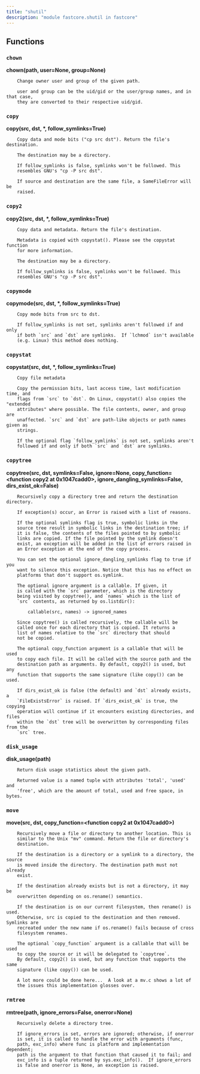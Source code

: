 ```yaml
---
title: "shutil"
description: "module fastcore.shutil in fastcore"
---
```


## Functions

    
### `chown`
    
<strong>chown(path, user=None, group=None)</strong>
    
        Change owner user and group of the given path.
        
        user and group can be the uid/gid or the user/group names, and in that case,
        they are converted to their respective uid/gid.
    
### `copy`
    
<strong>copy(src, dst, *, follow_symlinks=True)</strong>
    
        Copy data and mode bits ("cp src dst"). Return the file's destination.
        
        The destination may be a directory.
        
        If follow_symlinks is false, symlinks won't be followed. This
        resembles GNU's "cp -P src dst".
        
        If source and destination are the same file, a SameFileError will be
        raised.
    
### `copy2`
    
<strong>copy2(src, dst, *, follow_symlinks=True)</strong>
    
        Copy data and metadata. Return the file's destination.
        
        Metadata is copied with copystat(). Please see the copystat function
        for more information.
        
        The destination may be a directory.
        
        If follow_symlinks is false, symlinks won't be followed. This
        resembles GNU's "cp -P src dst".
    
### `copymode`
    
<strong>copymode(src, dst, *, follow_symlinks=True)</strong>
    
        Copy mode bits from src to dst.
        
        If follow_symlinks is not set, symlinks aren't followed if and only
        if both `src` and `dst` are symlinks.  If `lchmod` isn't available
        (e.g. Linux) this method does nothing.
    
### `copystat`
    
<strong>copystat(src, dst, *, follow_symlinks=True)</strong>
    
        Copy file metadata
        
        Copy the permission bits, last access time, last modification time, and
        flags from `src` to `dst`. On Linux, copystat() also copies the "extended
        attributes" where possible. The file contents, owner, and group are
        unaffected. `src` and `dst` are path-like objects or path names given as
        strings.
        
        If the optional flag `follow_symlinks` is not set, symlinks aren't
        followed if and only if both `src` and `dst` are symlinks.
    
### `copytree`
    
<strong>copytree(src, dst, symlinks=False, ignore=None, copy_function=<function copy2 at 0x1047cadd0>, ignore_dangling_symlinks=False, dirs_exist_ok=False)</strong>
    
        Recursively copy a directory tree and return the destination directory.
        
        If exception(s) occur, an Error is raised with a list of reasons.
        
        If the optional symlinks flag is true, symbolic links in the
        source tree result in symbolic links in the destination tree; if
        it is false, the contents of the files pointed to by symbolic
        links are copied. If the file pointed by the symlink doesn't
        exist, an exception will be added in the list of errors raised in
        an Error exception at the end of the copy process.
        
        You can set the optional ignore_dangling_symlinks flag to true if you
        want to silence this exception. Notice that this has no effect on
        platforms that don't support os.symlink.
        
        The optional ignore argument is a callable. If given, it
        is called with the `src` parameter, which is the directory
        being visited by copytree(), and `names` which is the list of
        `src` contents, as returned by os.listdir():
        
            callable(src, names) -> ignored_names
        
        Since copytree() is called recursively, the callable will be
        called once for each directory that is copied. It returns a
        list of names relative to the `src` directory that should
        not be copied.
        
        The optional copy_function argument is a callable that will be used
        to copy each file. It will be called with the source path and the
        destination path as arguments. By default, copy2() is used, but any
        function that supports the same signature (like copy()) can be used.
        
        If dirs_exist_ok is false (the default) and `dst` already exists, a
        `FileExistsError` is raised. If `dirs_exist_ok` is true, the copying
        operation will continue if it encounters existing directories, and files
        within the `dst` tree will be overwritten by corresponding files from the
        `src` tree.
    
### `disk_usage`
    
<strong>disk_usage(path)</strong>
    
        Return disk usage statistics about the given path.
        
        Returned value is a named tuple with attributes 'total', 'used' and
        'free', which are the amount of total, used and free space, in bytes.
    
### `move`
    
<strong>move(src, dst, copy_function=<function copy2 at 0x1047cadd0>)</strong>
    
        Recursively move a file or directory to another location. This is
        similar to the Unix "mv" command. Return the file or directory's
        destination.
        
        If the destination is a directory or a symlink to a directory, the source
        is moved inside the directory. The destination path must not already
        exist.
        
        If the destination already exists but is not a directory, it may be
        overwritten depending on os.rename() semantics.
        
        If the destination is on our current filesystem, then rename() is used.
        Otherwise, src is copied to the destination and then removed. Symlinks are
        recreated under the new name if os.rename() fails because of cross
        filesystem renames.
        
        The optional `copy_function` argument is a callable that will be used
        to copy the source or it will be delegated to `copytree`.
        By default, copy2() is used, but any function that supports the same
        signature (like copy()) can be used.
        
        A lot more could be done here...  A look at a mv.c shows a lot of
        the issues this implementation glosses over.
    
### `rmtree`
    
<strong>rmtree(path, ignore_errors=False, onerror=None)</strong>
    
        Recursively delete a directory tree.
        
        If ignore_errors is set, errors are ignored; otherwise, if onerror
        is set, it is called to handle the error with arguments (func,
        path, exc_info) where func is platform and implementation dependent;
        path is the argument to that function that caused it to fail; and
        exc_info is a tuple returned by sys.exc_info().  If ignore_errors
        is false and onerror is None, an exception is raised.

